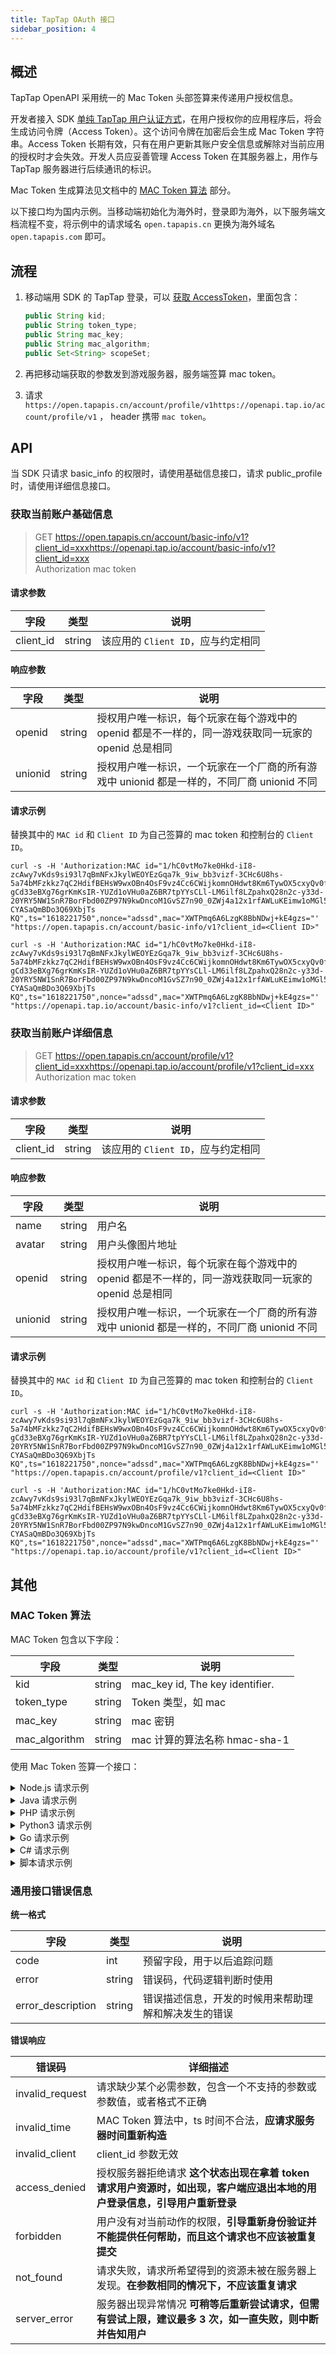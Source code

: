 ```yaml
---
title: TapTap OAuth 接口
sidebar_position: 4
---
```



## 概述

TapTap OpenAPI 采用统一的 Mac Token 头部签算来传递用户授权信息。

开发者接入 SDK [单纯 TapTap 用户认证方式](/v3/sdk/taptap-login/guide/tap-login/)，在用户授权你的应用程序后，将会生成访问令牌（Access Token）。这个访问令牌在加密后会生成 Mac Token 字符串。Access Token 长期有效，只有在用户更新其账户安全信息或解除对当前应用的授权时才会失效。开发人员应妥善管理 Access Token 在其服务器上，用作与 TapTap 服务器进行后续通讯的标识。

Mac Token 生成算法见文档中的 [MAC Token 算法](#mac-token-算法) 部分。

<Conditional region='cn'>

以下接口均为国内示例。当移动端初始化为海外时，登录即为海外，以下服务端文档流程不变，将示例中的请求域名 `open.tapapis.cn` 更换为海外域名 `open.tapapis.com` 即可。

</Conditional>

## 流程

1. 移动端用 SDK 的 TapTap 登录，可以 [获取 AccessToken](/v3/sdk/taptap-login/guide/tap-login/#检查登录状态和用户信息)，里面包含：

    ```java
    public String kid;
    public String token_type;
    public String mac_key;
    public String mac_algorithm;
    public Set<String> scopeSet;
    ```

2. 再把移动端获取的参数发到游戏服务器，服务端签算 mac token。
3. 请求 <Conditional region='cn'>`https://open.tapapis.cn/account/profile/v1`</Conditional><Conditional region='global'>`https://openapi.tap.io/account/profile/v1`</Conditional> ， header 携带 `mac token`。

## API
当 SDK 只请求 basic_info 的权限时，请使用基础信息接口，请求 public_profile 时，请使用详细信息接口。

### 获取当前账户基础信息

>  <Red> GET </Red> <Conditional region='cn'>https://open.tapapis.cn/account/basic-info/v1?client_id=xxx</Conditional><Conditional region='global'>https://openapi.tap.io/account/basic-info/v1?client_id=xxx</Conditional> <br/><Blue> Authorization </Blue> mac token

#### 请求参数

| 字段      | 类型   | 说明   |
| --------- | ------ | ------ |
| client_id | string | 该应用的 `Client ID`，应与约定相同 |

#### 响应参数

字段             | 类型           | 说明
--------------- | ------------- | ------------
openid          | string        | 授权用户唯一标识，每个玩家在每个游戏中的 openid 都是不一样的，同一游戏获取同一玩家的 openid 总是相同
unionid         | string        | 授权用户唯一标识，一个玩家在一个厂商的所有游戏中 unionid 都是一样的，不同厂商 unionid 不同

#### 请求示例

替换其中的 `MAC id` 和 `Client ID` 为自己签算的 mac token 和控制台的 `Client ID`。

<Conditional region='cn'>

```
curl -s -H 'Authorization:MAC id="1/hC0vtMo7ke0Hkd-iI8-zcAwy7vKds9si93l7qBmNFxJkylWEOYEzGqa7k_9iw_bb3vizf-3CHc6U8hs-5a74bMFzkkz7qC2HdifBEHsW9wxOBn4OsF9vz4Cc6CWijkomnOHdwt8Km6TywOX5cxyQv0fnQQ9fEHbptkIJa
gCd33eBXg76grKmKsIR-YUZd1oVHu0aZ6BR7tpYYsCLl-LM6ilf8LZpahxQ28n2c-y33d-20YRY5NW1SnR7BorFbd00ZP97N9kwDncoM1GvSZ7n90_0ZWj4a12x1rfAWLuKEimw1oMGl574L0wE5mGoshPa-CYASaQmBDo3Q69XbjTs
KQ",ts="1618221750",nonce="adssd",mac="XWTPmq6A6LzgK8BbNDwj+kE4gzs="' "https://open.tapapis.cn/account/basic-info/v1?client_id=<Client ID>"
```

</Conditional>

<Conditional region='global'>

```
curl -s -H 'Authorization:MAC id="1/hC0vtMo7ke0Hkd-iI8-zcAwy7vKds9si93l7qBmNFxJkylWEOYEzGqa7k_9iw_bb3vizf-3CHc6U8hs-5a74bMFzkkz7qC2HdifBEHsW9wxOBn4OsF9vz4Cc6CWijkomnOHdwt8Km6TywOX5cxyQv0fnQQ9fEHbptkIJa
gCd33eBXg76grKmKsIR-YUZd1oVHu0aZ6BR7tpYYsCLl-LM6ilf8LZpahxQ28n2c-y33d-20YRY5NW1SnR7BorFbd00ZP97N9kwDncoM1GvSZ7n90_0ZWj4a12x1rfAWLuKEimw1oMGl574L0wE5mGoshPa-CYASaQmBDo3Q69XbjTs
KQ",ts="1618221750",nonce="adssd",mac="XWTPmq6A6LzgK8BbNDwj+kE4gzs="' "https://openapi.tap.io/account/basic-info/v1?client_id=<Client ID>"
```

</Conditional>


### 获取当前账户详细信息



>  <Red> GET </Red> <Conditional region='cn'>https://open.tapapis.cn/account/profile/v1?client_id=xxx</Conditional><Conditional region='global'>https://openapi.tap.io/account/profile/v1?client_id=xxx</Conditional> <br/><Blue> Authorization </Blue> mac token


#### 请求参数

| 字段      | 类型   | 说明   |
| --------- | ------ | ------ |
| client_id | string | 该应用的 `Client ID`，应与约定相同 |

#### 响应参数

字段             | 类型           | 说明
--------------- | ------------- | ------------
name            | string        | 用户名
avatar          | string        | 用户头像图片地址
openid          | string        | 授权用户唯一标识，每个玩家在每个游戏中的 openid 都是不一样的，同一游戏获取同一玩家的 openid 总是相同
unionid         | string        | 授权用户唯一标识，一个玩家在一个厂商的所有游戏中 unionid 都是一样的，不同厂商 unionid 不同

#### 请求示例

替换其中的 `MAC id` 和 `Client ID` 为自己签算的 mac token 和控制台的 `Client ID`。

<Conditional region='cn'>

```
curl -s -H 'Authorization:MAC id="1/hC0vtMo7ke0Hkd-iI8-zcAwy7vKds9si93l7qBmNFxJkylWEOYEzGqa7k_9iw_bb3vizf-3CHc6U8hs-5a74bMFzkkz7qC2HdifBEHsW9wxOBn4OsF9vz4Cc6CWijkomnOHdwt8Km6TywOX5cxyQv0fnQQ9fEHbptkIJa
gCd33eBXg76grKmKsIR-YUZd1oVHu0aZ6BR7tpYYsCLl-LM6ilf8LZpahxQ28n2c-y33d-20YRY5NW1SnR7BorFbd00ZP97N9kwDncoM1GvSZ7n90_0ZWj4a12x1rfAWLuKEimw1oMGl574L0wE5mGoshPa-CYASaQmBDo3Q69XbjTs
KQ",ts="1618221750",nonce="adssd",mac="XWTPmq6A6LzgK8BbNDwj+kE4gzs="' "https://open.tapapis.cn/account/profile/v1?client_id=<Client ID>"
```

</Conditional>

<Conditional region='global'>

```
curl -s -H 'Authorization:MAC id="1/hC0vtMo7ke0Hkd-iI8-zcAwy7vKds9si93l7qBmNFxJkylWEOYEzGqa7k_9iw_bb3vizf-3CHc6U8hs-5a74bMFzkkz7qC2HdifBEHsW9wxOBn4OsF9vz4Cc6CWijkomnOHdwt8Km6TywOX5cxyQv0fnQQ9fEHbptkIJa
gCd33eBXg76grKmKsIR-YUZd1oVHu0aZ6BR7tpYYsCLl-LM6ilf8LZpahxQ28n2c-y33d-20YRY5NW1SnR7BorFbd00ZP97N9kwDncoM1GvSZ7n90_0ZWj4a12x1rfAWLuKEimw1oMGl574L0wE5mGoshPa-CYASaQmBDo3Q69XbjTs
KQ",ts="1618221750",nonce="adssd",mac="XWTPmq6A6LzgK8BbNDwj+kE4gzs="' "https://openapi.tap.io/account/profile/v1?client_id=<Client ID>"
```

</Conditional>

## 其他

### MAC Token 算法

MAC Token 包含以下字段：

| 字段          | 类型   | 说明                            |
| ------------- | ------ | ------------------------------- |
| kid           | string | mac_key id, The key identifier. |
| token_type    | string | Token 类型，如 mac               |
| mac_key       | string | mac 密钥                         |
| mac_algorithm | string | mac 计算的算法名称 hmac-sha-1      |

使用 Mac Token 签算一个接口：


<details>
<summary>Node.js 请求示例</summary>

<Conditional region='cn'>

```javascript
const http = require('http');
const https = require('https');
const crypto = require('crypto');

function getAuthorization(requestUrl, method, keyId, macKey) {
    const url = new URL(requestUrl);
    const time = Math.floor(Date.now() / 1000).toString().padStart(10, '0');
    const randomStr = getRandomString(16);
    const host = url.hostname;
    const uri = url.pathname + url.search;
    const port = url.port || (url.protocol === 'https:' ? '443' : '80');
    const other = '';
    const sign = signData(mergeData(time, randomStr, method, uri, host, port, other), macKey);

    return `MAC id="${keyId}", ts="${time}", nonce="${randomStr}", mac="${sign}"`;
}

function getRandomString(length) {
    return crypto.randomBytes(length).toString('base64');
}

function mergeData(time, randomCode, httpType, uri, domain, port, other) {
    let prefix =
        `${time}\n${randomCode}\n${httpType}\n${uri}\n${domain}\n${port}\n`;

    if (!other) {
        prefix += '\n';
    } else {
        prefix += `${other}\n`;
    }

    return prefix;
}

function signData(signatureBaseString, key) {
    const hmac = crypto.createHmac('sha1', key);
    hmac.update(signatureBaseString);
    return hmac.digest('base64');
}

const client_id = "hskc**********kklm";
const keyId = "1/VLDoiGUhNCIpUq827L**************zAJ-i8hT_w9vuPtPgdaPkWDv6K4eVe_yZnKz************EYep-T4ki5w3kyYACVnM61JJqDEKfpNnHoTZU********************iUArkgPsWEwOpZGxva7FnqbTwmpLT0a28UtiR5gyr4XXutbnE5tb4A-iSqRpqqtgABXBZd34U5Th3iJ1C666iYQFvuQL9uC-Zv7-xKCNjyPonBqU4ZWZnKLFf2mzprU5vJCA8q5by1SZxY63kZBQieHYxFjyOCQdJ-25gDlxiqDbNq08kmSdY6TB1qtQ68V37L6a8nIzyVHooX9uc2Yw";
const macKey = 'VPDalRmxtBqi******************tH937GNKIvj3';
const requestUrl = 'https://open.tapapis.cn/account/profile/v1?client_id='+ client_id ;
const method = 'GET';


const authorization = getAuthorization(requestUrl, method, keyId, macKey);
console.log(authorization);

const options = new URL(requestUrl);
const client = options.protocol === 'https:' ? https : http;

const req = client.request({
    hostname: options.hostname,
    port: options.port,
    path: options.pathname + options.search,
    method: 'GET',
    headers: {
        'Authorization': authorization
    }
}, (res) => {
    let data = '';

    res.on('data', (chunk) => {
        data += chunk;
    });

    res.on('end', () => {
        console.log(data);
    });
});

req.end();


```

</Conditional>

<Conditional region='global'>

```javascript
const http = require('http');
const https = require('https');
const crypto = require('crypto');

function getAuthorization(requestUrl, method, keyId, macKey) {
    const url = new URL(requestUrl);
    const time = Math.floor(Date.now() / 1000).toString().padStart(10, '0');
    const randomStr = getRandomString(16);
    const host = url.hostname;
    const uri = url.pathname + url.search;
    const port = url.port || (url.protocol === 'https:' ? '443' : '80');
    const other = '';
    const sign = signData(mergeData(time, randomStr, method, uri, host, port, other), macKey);

    return `MAC id="${keyId}", ts="${time}", nonce="${randomStr}", mac="${sign}"`;
}

function getRandomString(length) {
    return crypto.randomBytes(length).toString('base64');
}

function mergeData(time, randomCode, httpType, uri, domain, port, other) {
    let prefix =
        `${time}\n${randomCode}\n${httpType}\n${uri}\n${domain}\n${port}\n`;

    if (!other) {
        prefix += '\n';
    } else {
        prefix += `${other}\n`;
    }

    return prefix;
}

function signData(signatureBaseString, key) {
    const hmac = crypto.createHmac('sha1', key);
    hmac.update(signatureBaseString);
    return hmac.digest('base64');
}

const client_id = "5enu******wfy";
const keyId = "1/JFZi8****IiumsGZI31iJH1q*****UKZ-eKA";
const macKey = 'LMbNcKox*******kfmk7oWXbuRz';
const requestUrl = 'https://openapi.tap.io/account/profile/v1?client_id='+ client_id ;
const method = 'GET';                    

const authorization = getAuthorization(requestUrl, method, keyId, macKey);
console.log(authorization);

const options = new URL(requestUrl);
const client = options.protocol === 'https:' ? https : http;

const req = client.request({
    hostname: options.hostname,
    port: options.port,
    path: options.pathname + options.search,
    method: 'GET',
    headers: {
        'Authorization': authorization
    }
}, (res) => {
    let data = '';

    res.on('data', (chunk) => {
        data += chunk;
    });

    res.on('end', () => {
        console.log(data);
    });
});

req.end();


```

</Conditional>




</details>


<details>
<summary>Java 请求示例</summary>

<Conditional region='cn'>

```java
package com.taptap;
import java.io.BufferedReader;
import java.io.IOException;
import java.io.InputStreamReader;
import java.net.HttpURLConnection;
import java.net.MalformedURLException;
import java.net.URL;
import java.nio.charset.StandardCharsets;
import java.security.InvalidKeyException;
import java.security.NoSuchAlgorithmException;
import java.security.SecureRandom;
import java.util.*;
import javax.crypto.Mac;
import javax.crypto.spec.SecretKeySpec;
public class Authorization {
    public static void main(String[] args) throws IOException {
        String client_id = "0RiAlMny7jiz086FaU";
        String kid = "1/hC0vtMo7ke0Hkd-iI8-zcAwy7vKds9si93l7qBmNFxJkylWEOYEzGqa7k_9iw_bb3vizf-3CHc6U8hs-5a74bMFzkkz7qC2HdifBEHsW9wxOBn4OsF9vz4Cc6CWijkomnOHdwt8Km6TywOX5cxyQv0fnQQ9fEHbptkIJagCd33eBXg76grKmKsIR-YUZd1oVHu0aZ6BR7tpYYsCLl-LM6ilf8LZpahxQ28n2c-y33d-20YRY5NW1SnR7BorFbd00ZP97N9kwDncoM1GvSZ7n90_0ZWj4a12x1rfAWLuKEimw1oMGl574L0wE5mGoshPa-CYASaQmBDo3Q69XbjTsKQ"; // kid
        String mac_key = "mSUQNYUGRBPXyRyW"; // mac_key
        String method = "GET";
        String request_url = "https://open.tapapis.cn/account/profile/v1?client_id=" + client_id; //
        String authorization = getAuthorization(request_url, method, kid, mac_key);
        System.out.println(authorization);
        URL url = new URL(request_url);
        HttpURLConnection conn = (HttpURLConnection) url.openConnection();
        // Http
        conn.setRequestProperty("Authorization", authorization);
        conn.setRequestMethod("GET");
        BufferedReader rd = new BufferedReader(new InputStreamReader(conn.getInputStream()));
        String line;
        StringBuilder result = new StringBuilder();
        while ((line = rd.readLine()) != null) {
            result.append(line);
        }
        rd.close();
        System.out.println(result.toString());
    }
    /**
     * @param request_url
     * @param method "GET" or "POST"
     * @param key_id key id by OAuth 2.0
     * @param mac_key mac key by OAuth 2.0
     * @return authorization string
     */
    public static String getAuthorization(String request_url, String method, String key_id, String
            mac_key) {
        try {
            URL url = new URL(request_url);
            String time = String.format(Locale.US, "%010d", System.currentTimeMillis() / 1000);
            String randomStr = getRandomString(16);
            String host = url.getHost();
            String uri = request_url.substring(request_url.lastIndexOf(host) + host.length());
            String port = "80";
            if (request_url.startsWith("https")) {
                port = "443";
            }
            String other = "";
            String sign = sign(mergeSign(time, randomStr, method, uri, host, port, other), mac_key);
            return "MAC " + getAuthorizationParam("id", key_id) + "," + getAuthorizationParam("ts", time)
                    + "," + getAuthorizationParam("nonce", randomStr) + "," + getAuthorizationParam("mac",
                    sign);
        } catch (MalformedURLException e) {
            e.printStackTrace();
        }
        return null;
    }
    private static String getRandomString(int length) {
        byte[] bytes = new byte[length];
        new SecureRandom().nextBytes(bytes);
        String base64String = Base64.getEncoder().encodeToString(bytes);
        return base64String;
    }
    private static String mergeSign(String time, String randomCode, String httpType, String uri,
                                    String domain, String port, String other) {
        if (time.isEmpty() || randomCode.isEmpty() || httpType.isEmpty() || domain.isEmpty() || port.isEmpty())
        {
            return null;
        }
        String prefix =
                time + "\n" + randomCode + "\n" + httpType + "\n" + uri + "\n" + domain + "\n" + port
                        + "\n";
        if (other.isEmpty()) {
            prefix += "\n";
        } else {
            prefix += (other + "\n");
        }
        return prefix;
    }
    private static String sign(String signatureBaseString, String key) {
        try {
            SecretKeySpec signingKey = new SecretKeySpec(key.getBytes(), "HmacSHA1");
            Mac mac = Mac.getInstance("HmacSHA1");
            mac.init(signingKey);
            byte[] text = signatureBaseString.getBytes(StandardCharsets.UTF_8);
            byte[] signatureBytes = mac.doFinal(text);
            signatureBytes = Base64.getEncoder().encode(signatureBytes);
            return new String(signatureBytes, StandardCharsets.UTF_8);
        } catch (NoSuchAlgorithmException | InvalidKeyException e) {
            throw new IllegalStateException(e);
        }
    }
    private static String getAuthorizationParam(String key, String value) {
        if (key.isEmpty() || value.isEmpty()) {
            return null;
        }
        return key + "=" + "\"" + value + "\"";
    }
}
```

</Conditional>

<Conditional region='global'>

```java
package com.taptap;
import java.io.BufferedReader;
import java.io.IOException;
import java.io.InputStreamReader;
import java.net.HttpURLConnection;
import java.net.MalformedURLException;
import java.net.URL;
import java.nio.charset.StandardCharsets;
import java.security.InvalidKeyException;
import java.security.NoSuchAlgorithmException;
import java.security.SecureRandom;
import java.util.*;
import javax.crypto.Mac;
import javax.crypto.spec.SecretKeySpec;
public class Authorization {
    public static void main(String[] args) throws IOException {
        String client_id = "0RiAlMny7jiz086FaU";
        String kid = "1/hC0vtMo7ke0Hkd-iI8-zcAwy7vKds9si93l7qBmNFxJkylWEOYEzGqa7k_9iw_bb3vizf-3CHc6U8hs-5a74bMFzkkz7qC2HdifBEHsW9wxOBn4OsF9vz4Cc6CWijkomnOHdwt8Km6TywOX5cxyQv0fnQQ9fEHbptkIJagCd33eBXg76grKmKsIR-YUZd1oVHu0aZ6BR7tpYYsCLl-LM6ilf8LZpahxQ28n2c-y33d-20YRY5NW1SnR7BorFbd00ZP97N9kwDncoM1GvSZ7n90_0ZWj4a12x1rfAWLuKEimw1oMGl574L0wE5mGoshPa-CYASaQmBDo3Q69XbjTsKQ"; // kid
        String mac_key = "mSUQNYUGRBPXyRyW"; // mac_key
        String method = "GET";
        String request_url = "https://openapi.tap.io/account/profile/v1?client_id=" + client_id; //
        String authorization = getAuthorization(request_url, method, kid, mac_key);
        System.out.println(authorization);
        URL url = new URL(request_url);
        HttpURLConnection conn = (HttpURLConnection) url.openConnection();
        // Http
        conn.setRequestProperty("Authorization", authorization);
        conn.setRequestMethod("GET");
        BufferedReader rd = new BufferedReader(new InputStreamReader(conn.getInputStream()));
        String line;
        StringBuilder result = new StringBuilder();
        while ((line = rd.readLine()) != null) {
            result.append(line);
        }
        rd.close();
        System.out.println(result.toString());
    }
    /**
     * @param request_url
     * @param method "GET" or "POST"
     * @param key_id key id by OAuth 2.0
     * @param mac_key mac key by OAuth 2.0
     * @return authorization string
     */
    public static String getAuthorization(String request_url, String method, String key_id, String
            mac_key) {
        try {
            URL url = new URL(request_url);
            String time = String.format(Locale.US, "%010d", System.currentTimeMillis() / 1000);
            String randomStr = getRandomString(16);
            String host = url.getHost();
            String uri = request_url.substring(request_url.lastIndexOf(host) + host.length());
            String port = "80";
            if (request_url.startsWith("https")) {
                port = "443";
            }
            String other = "";
            String sign = sign(mergeSign(time, randomStr, method, uri, host, port, other), mac_key);
            return "MAC " + getAuthorizationParam("id", key_id) + "," + getAuthorizationParam("ts", time)
                    + "," + getAuthorizationParam("nonce", randomStr) + "," + getAuthorizationParam("mac",
                    sign);
        } catch (MalformedURLException e) {
            e.printStackTrace();
        }
        return null;
    }
    private static String getRandomString(int length) {
        byte[] bytes = new byte[length];
        new SecureRandom().nextBytes(bytes);
        String base64String = Base64.getEncoder().encodeToString(bytes);
        return base64String;
    }
    private static String mergeSign(String time, String randomCode, String httpType, String uri,
                                    String domain, String port, String other) {
        if (time.isEmpty() || randomCode.isEmpty() || httpType.isEmpty() || domain.isEmpty() || port.isEmpty())
        {
            return null;
        }
        String prefix =
                time + "\n" + randomCode + "\n" + httpType + "\n" + uri + "\n" + domain + "\n" + port
                        + "\n";
        if (other.isEmpty()) {
            prefix += "\n";
        } else {
            prefix += (other + "\n");
        }
        return prefix;
    }
    private static String sign(String signatureBaseString, String key) {
        try {
            SecretKeySpec signingKey = new SecretKeySpec(key.getBytes(), "HmacSHA1");
            Mac mac = Mac.getInstance("HmacSHA1");
            mac.init(signingKey);
            byte[] text = signatureBaseString.getBytes(StandardCharsets.UTF_8);
            byte[] signatureBytes = mac.doFinal(text);
            signatureBytes = Base64.getEncoder().encode(signatureBytes);
            return new String(signatureBytes, StandardCharsets.UTF_8);
        } catch (NoSuchAlgorithmException | InvalidKeyException e) {
            throw new IllegalStateException(e);
        }
    }
    private static String getAuthorizationParam(String key, String value) {
        if (key.isEmpty() || value.isEmpty()) {
            return null;
        }
        return key + "=" + "\"" + value + "\"";
    }
}
```

</Conditional>

</details>

<details>

<summary>PHP 请求示例</summary>

```php
<?php
/**
 * 以下是配置项：请按实际情况替换参数后进行授权请求。
 */
$client_id = "请替换为控制台的 Client ID";
$kid = "请替换为客户端 SDK 授权成功后，MAC Token 中 kid 的值";
$mac_key = "请替换为客户端 SDK 授权成功后，MAC Token 中 mac_key 的值";

/**
 * 获取当前账户详细信息的接口。
 * 如果需要获取账户基础信息，请替换为以下 URL:
 * https://open.tapapis.cn/account/basic-info/v1
 */
$url = "https://open.tapapis.cn/account/profile/v1";

/**
 * 主程序逻辑
 */
// 步骤 1：设置 $method、$request_url
$method = "GET";
$request_url = $url . "?client_id=" . urlencode($client_id);

// 步骤 2：生成时间戳和随机数
$ts = time(); // 秒级当前时间戳
$nonce = randomString(5); // 随机数，至少5位

// 步骤 3：创建待签名字符串并生成签名
$signing_string = createSigningString($request_url, $ts, $nonce, $method);
$mac = sign($signing_string, $mac_key);

// 步骤 4：生成 Authorization 头部信息
$auth = sprintf('MAC id="%s",ts="%s",nonce="%s",mac="%s"', $kid, $ts, $nonce, $mac);
echo "Authorization: " . $auth . PHP_EOL . PHP_EOL;

// 步骤 5：执行 HTTP 请求并输出结果
$headers = array("Authorization: " . $auth);
$response = executeCurlRequest($request_url, $headers, $method);

echo "HTTP Status Code: " . $response['http_code'] . PHP_EOL . PHP_EOL;
if (isset($response['error'])) {
    echo "Error: " . $response['error'] . PHP_EOL . PHP_EOL;
}
if (isset($response['body'])) {
    echo "Response Body: " . PHP_EOL . json_encode($response['body'], JSON_PRETTY_PRINT) . PHP_EOL;
}

/**
 * 创建待签名字符串
 *
 * @param string $request_url 请求的 URL
 * @param int $ts 时间戳
 * @param string $nonce 随机数
 * @param string $method HTTP 方法
 * @return string 待签名字符串
 */
function createSigningString($request_url, $ts, $nonce, $method)
{
    $parsed_url = parse_url($request_url);
    $uri = $parsed_url['path'] . '?' . $parsed_url['query'];
    $domain = $parsed_url['host'];
    $port = 443; // 使用 HTTPS 固定端口

    return implode("\n", [
            $ts,
            $nonce,
            $method,
            $uri,
            $domain,
            $port,
            ""
        ]) . "\n";
}

/**
 * 生成签名值
 *
 * @param string $signing_string 待签名字符串
 * @param string $mac_key MAC 密钥
 * @return string 生成的签名值
 * @example sign('abc', 'def') -> dYTuFEkwcs2NmuhQ4P8JBTgjD4w=
 */
function sign($signing_string, $mac_key)
{
    return base64_encode(hash_hmac('sha1', $signing_string, $mac_key, true));
}

/**
 * 执行 cURL 请求并返回结果
 *
 * @param string $url 请求的 URL
 * @param array $headers 请求头
 * @param string $method HTTP 方法
 * @return array 包含状态码和响应内容或错误信息
 */
function executeCurlRequest($url, $headers, $method)
{
    $curl = curl_init($url);
    curl_setopt($curl, CURLOPT_CUSTOMREQUEST, $method);
    curl_setopt($curl, CURLOPT_HTTPHEADER, $headers);
    curl_setopt($curl, CURLOPT_RETURNTRANSFER, true);

    // 执行请求并捕获响应
    $response = curl_exec($curl);
    $httpCode = curl_getinfo($curl, CURLINFO_HTTP_CODE);

    // 检查是否发生 cURL 错误
    if (curl_errno($curl)) {
        $error_message = curl_error($curl);
        curl_close($curl);

        return array(
            'http_code' => 0,
            'error' => "cURL 错误: " . $error_message,
            'body' => json_decode($response, true)
        );
    }

    // 关闭 cURL 句柄
    curl_close($curl);

    // 解析响应
    $parsed_body = json_decode($response, true);

    // 根据 HTTP 状态码返回结果
    if ($httpCode >= 200 && $httpCode < 300) {
        return array(
            'http_code' => $httpCode,
            'body' => $parsed_body
        );
    } else {
        return array(
            'http_code' => $httpCode,
            'error' => "HTTP 请求失败，状态码: $httpCode",
            'body' => $parsed_body
        );
    }
}

/**
 * 生成随机字符串
 *
 * @param int $length 随机字符串的长度
 * @return string 随机生成的字符串
 */
function randomString($length = 5)
{
    $characters = '0123456789abcdefghijklmnopqrstuvwxyzABCDEFGHIJKLMNOPQRSTUVWXYZ';
    $charactersLength = strlen($characters);
    $randomString = '';

    for ($i = 0; $i < $length; $i++) {
        $randomIndex = mt_rand(0, $charactersLength - 1);
        $randomString .= $characters[$randomIndex];
    }

    return $randomString;
}
```

</details>

<details>

<summary>Python3 请求示例</summary>

<Conditional region='cn'>

```python
import base64
import hmac
import random
import string
import time
from hashlib import sha1


def get_mac_token_signature(host, request_url, method, mac_key, kid):
    mac_token_pattern = 'MAC id="{kid}",ts="{ts}",nonce="{nonce}",mac="{mac}"'
    timestamp = str(int(time.time()))
    nonce = ''.join(random.choices(string.ascii_lowercase + string.ascii_uppercase, k=16))
    sign_array = [timestamp, nonce, method, request_url, host, '443', '']
    seperator = '\n'
    sign_input = seperator.join(sign_array) + seperator
    hmac_code = hmac.new(mac_key.encode('UTF-8'), sign_input.encode('UTF-8'), sha1)
    mac_str = base64.b64encode(hmac_code.digest()).decode('UTF-8')
    return mac_token_pattern.format(kid=kid, ts=timestamp, nonce=nonce,
                                    mac=mac_str)

if __name__ == '__main__':
    kid = "1/hC0vtMo7ke0Hkd-iI8-zcAwy7vKds9si93l7qBmNFxJkylWEOYEzGqa7k_9iw_bb3vizf-3CHc6U8hs-5a74bMFzkkz7qC2HdifBEHsW9wxOBn4OsF9vz4Cc6CWijkomnOHdwt8Km6TywOX5cxyQv0fnQQ9fEHbptkIJagCd33eBXg76grKmKsIR-YUZd1oVHu0aZ6BR7tpYYsCLl-LM6ilf8LZpahxQ28n2c-y33d-20YRY5NW1SnR7BorFbd00ZP97N9kwDncoM1GvSZ7n90_0ZWj4a12x1rfAWLuKEimw1oMGl574L0wE5mGoshPa-CYASaQmBDo3Q69XbjTsKQ"
    mac_key = "mSUQNYUGRBPXyRyW"
    client_id = "0RiAlMny7jiz086FaU"
    signature = get_mac_token_signature('open.tapapis.cn', '/account/profile/v1?client_id=' + client_id,
                                        'GET', mac_key, kid)
    print(signature)
```
</Conditional>

<Conditional region='global'>

```python
import base64
import hmac
import random
import string
import time
from hashlib import sha1


def get_mac_token_signature(host, request_url, method, mac_key, kid):
    mac_token_pattern = 'MAC id="{kid}",ts="{ts}",nonce="{nonce}",mac="{mac}"'
    timestamp = str(int(time.time()))
    nonce = ''.join(random.choices(string.ascii_lowercase + string.ascii_uppercase, k=16))
    sign_array = [timestamp, nonce, method, request_url, host, '443', '']
    seperator = '\n'
    sign_input = seperator.join(sign_array) + seperator
    hmac_code = hmac.new(mac_key.encode('UTF-8'), sign_input.encode('UTF-8'), sha1)
    mac_str = base64.b64encode(hmac_code.digest()).decode('UTF-8')
    return mac_token_pattern.format(kid=kid, ts=timestamp, nonce=nonce,
                                    mac=mac_str)

if __name__ == '__main__':
    kid = "1/hC0vtMo7ke0Hkd-iI8-zcAwy7vKds9si93l7qBmNFxJkylWEOYEzGqa7k_9iw_bb3vizf-3CHc6U8hs-5a74bMFzkkz7qC2HdifBEHsW9wxOBn4OsF9vz4Cc6CWijkomnOHdwt8Km6TywOX5cxyQv0fnQQ9fEHbptkIJagCd33eBXg76grKmKsIR-YUZd1oVHu0aZ6BR7tpYYsCLl-LM6ilf8LZpahxQ28n2c-y33d-20YRY5NW1SnR7BorFbd00ZP97N9kwDncoM1GvSZ7n90_0ZWj4a12x1rfAWLuKEimw1oMGl574L0wE5mGoshPa-CYASaQmBDo3Q69XbjTsKQ"
    mac_key = "mSUQNYUGRBPXyRyW"
    client_id = "0RiAlMny7jiz086FaU"
    signature = get_mac_token_signature('openapi.tap.io', '/account/profile/v1?client_id=' + client_id,
                                        'GET', mac_key, kid)
    print(signature)
```
</Conditional>

</details>

<details>

<summary>Go 请求示例</summary>

<Conditional region='cn'>

```go
package main

import (
	"crypto/hmac"
	"crypto/sha1"
	"encoding/base64"
	"fmt"
	"io"
	"net/http"
	"strconv"
	"time"
)

func main() {
	// 替换 clientId、accessToken、macKey 参数
	// clientId 参数在 TapDC 后台查看
	clientId := "请替换为控制台的 `Client ID`"
	// TapTap 登录成功后 TapSDK 返回的 kid
	kid := "1/jvsVxFC6-PIUiXvZVVtv1hogX5q9Z1y_rp-AtVjE3iyHikXXfd_2h-i0wLmc9UjLJwhH6fQ8cvGrklONdvy2J5YfoqzV0ewGPMSLkQIkRv_xaLaYPariWbrkP1MtG2b4CzR1KHvuSCJHewCmTFZmsyNGojTJr5t75f5Nc8j-jjCYeDtFO0-XFI_J7kzktswzzsmISt7cx49QVess-VbaQcU31pEDb_OA03I28H5ehIvqQ0CQdf1LieLyONcH97l1IEU39AirioF_KGJccVG64QsgWmzxLPwmfTurw4cwBPo04yuXnas4YI5haE2UxtckNCpagP19drtGW57-HaAdww"
	// TapTap 登录成功后 TapSDK 返回的 mac_key
	macKey := "fTCuDUDDmNny7a36EWbhUDLaqpoDMQu2hCi9qAJ5"

	// 随机数，正式上线请替换
	nonce := "8IBTHwOdqNKAWeKl7plt66=="
	// 时间戳转换成字符串
	timestamp := strconv.FormatInt(time.Now().Unix(), 10)
	// 请求 url 相关
	reqHost := "open.tapapis.cn"
	reqURI := "/account/profile/v1?client_id=" + clientId
	reqURL := "https://" + reqHost + reqURI

	macStr := timestamp + "\n" + nonce + "\n" + "GET" + "\n" + reqURI + "\n" + reqHost + "\n" + "443" + "\n\n"
	mac := hmacSha1(macStr, macKey)
	authorization := "MAC id=" + "\"" + kid + "\"" + "," + "ts=" + "\"" + timestamp + "\"" + "," + "nonce=" + "\"" + nonce + "\"" + "," + "mac=" + "\"" + mac + "\""

	client := http.Client{}
	req, err := http.NewRequest(http.MethodGet, reqURL, nil)
	if err != nil {
		fmt.Println(err.Error())
		return
	}

	// 添加请求头
	req.Header.Add("Authorization", authorization)
	// 发送请求
	resp, err := client.Do(req)
	if err != nil {
		fmt.Println(err.Error())
		return
	}
	defer resp.Body.Close()

	respBody, err := io.ReadAll(resp.Body)
	if err != nil {
		fmt.Println(err.Error())
		return
	}
	fmt.Println(string(respBody))
}

/*
HMAC-SHA1 签名
*/
func hmacSha1(valStr, keyStr string) string {
	key := []byte(keyStr)
	mac := hmac.New(sha1.New, key)
	mac.Write([]byte(valStr))

	// 进行 Base64 编码
	return base64.StdEncoding.EncodeToString(mac.Sum(nil))
}
```
</Conditional>

<Conditional region='global'>

```go
package main

import (
	"crypto/hmac"
	"crypto/sha1"
	"encoding/base64"
	"fmt"
	"io"
	"net/http"
	"strconv"
	"time"
)

func main() {
	// 替换 clientId、accessToken、macKey 参数
	// clientId 参数在 TapDC 后台查看
	clientId := "请替换为控制台的 `Client ID`"
	// TapTap 登录成功后 TapSDK 返回的 kid
	kid := "1/jvsVxFC6-PIUiXvZVVtv1hogX5q9Z1y_rp-AtVjE3iyHikXXfd_2h-i0wLmc9UjLJwhH6fQ8cvGrklONdvy2J5YfoqzV0ewGPMSLkQIkRv_xaLaYPariWbrkP1MtG2b4CzR1KHvuSCJHewCmTFZmsyNGojTJr5t75f5Nc8j-jjCYeDtFO0-XFI_J7kzktswzzsmISt7cx49QVess-VbaQcU31pEDb_OA03I28H5ehIvqQ0CQdf1LieLyONcH97l1IEU39AirioF_KGJccVG64QsgWmzxLPwmfTurw4cwBPo04yuXnas4YI5haE2UxtckNCpagP19drtGW57-HaAdww"
	// TapTap 登录成功后 TapSDK 返回的 mac_key
	macKey := "fTCuDUDDmNny7a36EWbhUDLaqpoDMQu2hCi9qAJ5"

	// 随机数，正式上线请替换
	nonce := "8IBTHwOdqNKAWeKl7plt66=="
	// 时间戳转换成字符串
	timestamp := strconv.FormatInt(time.Now().Unix(), 10)
	// 请求 url 相关
	reqHost := "openapi.tap.io"
	reqURI := "/account/profile/v1?client_id=" + clientId
	reqURL := "https://" + reqHost + reqURI

	macStr := timestamp + "\n" + nonce + "\n" + "GET" + "\n" + reqURI + "\n" + reqHost + "\n" + "443" + "\n\n"
	mac := hmacSha1(macStr, macKey)
	authorization := "MAC id=" + "\"" + accessToken + "\"" + "," + "ts=" + "\"" + timestamp + "\"" + "," + "nonce=" + "\"" + nonce + "\"" + "," + "mac=" + "\"" + mac + "\""

	client := http.Client{}
	req, err := http.NewRequest(http.MethodGet, reqURL, nil)
	if err != nil {
		fmt.Println(err.Error())
		return
	}

	// 添加请求头
	req.Header.Add("Authorization", authorization)
	// 发送请求
	resp, err := client.Do(req)
	if err != nil {
		fmt.Println(err.Error())
		return
	}
	defer resp.Body.Close()

	respBody, err := io.ReadAll(resp.Body)
	if err != nil {
		fmt.Println(err.Error())
		return
	}
	fmt.Println(string(respBody))
}

/*
HMAC-SHA1 签名
*/
func hmacSha1(valStr, keyStr string) string {
	key := []byte(keyStr)
	mac := hmac.New(sha1.New, key)
	mac.Write([]byte(valStr))

	// 进行 Base64 编码
	return base64.StdEncoding.EncodeToString(mac.Sum(nil))
}
```
</Conditional>

</details>

<details>
<summary>C# 请求示例</summary>

<Conditional region='cn'>

```cs
using System.Collections;
using System.Collections.Generic;
using UnityEngine;

using System;
using System.Net.Http;
using System.Threading.Tasks;
using System.Text;

public class TapLoginOAuth : MonoBehaviour
{

    private string host = "open.tapapis.cn";
    private string clientId = "应用的 Client id";
    private string macKey = "客户端登录返回的 macKey 值";
    private string kid = "客户端登录返回的 kid 值";


    // Start is called before the first frame update
    void Start()
    {
        // 发起网络请求
        StartCoroutine(SendRequest());
    }

    // Update is called once per frame
    void Update()
    {
        
    }
    
    IEnumerator SendRequest()
    {
        // 构建请求 URL
        string requestUrl = $"/account/profile/v1?client_id={clientId}";

        // 生成签名
        string signature = GetMacTokenSignature(host, requestUrl, "GET", macKey, kid);
        Debug.Log("Generated Signature: " + signature);

        // 发送 GET 请求到服务器
        using (var httpClient = new HttpClient())
        {
            var uri = new Uri($"https://{host}{requestUrl}");
            var request = new HttpRequestMessage(HttpMethod.Get, uri);
            request.Headers.Add("Authorization", signature);

            // 发送请求并等待响应
            var response = httpClient.SendAsync(request).Result;
            var responseBody = response.Content.ReadAsStringAsync().Result;

            // 输出服务器响应
            Debug.Log("Server Response: " + responseBody);
        }

        yield return null;
    }
    string GetMacTokenSignature(string host, string requestUrl, string method, string macKey, string kid)
    {
        string macTokenPattern = "MAC id=\"{0}\",ts=\"{1}\",nonce=\"{2}\",mac=\"{3}\"";
        string timestamp = ((int)(DateTime.UtcNow - new DateTime(1970, 1, 1)).TotalSeconds).ToString();
        string nonce = GenerateNonce(16);
        string[] signArray = { timestamp, nonce, method, requestUrl, host, "443", "" };
        string separator = "\n";
        string signInput = string.Join(separator, signArray) + separator;

        using (var hmac = new System.Security.Cryptography.HMACSHA1(Encoding.UTF8.GetBytes(macKey)))
        {
            byte[] hash = hmac.ComputeHash(Encoding.UTF8.GetBytes(signInput));
            string macStr = Convert.ToBase64String(hash);
            return string.Format(macTokenPattern, kid, timestamp, nonce, macStr);
        }
    }

    string GenerateNonce(int length)
    {
        const string chars = "abcdefghijklmnopqrstuvwxyzABCDEFGHIJKLMNOPQRSTUVWXYZ";
        var random = new System.Random();
        var nonce = new char[length];

        for (int i = 0; i < length; i++)
        {
            nonce[i] = chars[random.Next(chars.Length)];
        }

        return new string(nonce);
    }
}
 
```
</Conditional>


<Conditional region='global'>

```cs

using System.Collections;
using System.Collections.Generic;
using UnityEngine;

using System;
using System.Net.Http;
using System.Threading.Tasks;
using System.Text;

public class TapLoginOAuth : MonoBehaviour
{
    private string host = "openapi.tap.io";
    private string clientId = "应用的 Client id";
    private string macKey = "客户端登录返回的 macKey 值";
    private string kid = "客户端登录返回的 kid 值";


    // Start is called before the first frame update
    void Start()
    {
        // 发起网络请求
        StartCoroutine(SendRequest());
    }

    // Update is called once per frame
    void Update()
    {
        
    }
    
    IEnumerator SendRequest()
    {
        // 构建请求 URL
        string requestUrl = $"/account/profile/v1?client_id={clientId}";

        // 生成签名
        string signature = GetMacTokenSignature(host, requestUrl, "GET", macKey, kid);
        Debug.Log("Generated Signature: " + signature);

        // 发送 GET 请求到服务器
        using (var httpClient = new HttpClient())
        {
            var uri = new Uri($"https://{host}{requestUrl}");
            var request = new HttpRequestMessage(HttpMethod.Get, uri);
            request.Headers.Add("Authorization", signature);

            // 发送请求并等待响应
            var response = httpClient.SendAsync(request).Result;
            var responseBody = response.Content.ReadAsStringAsync().Result;

            // 输出服务器响应
            Debug.Log("Server Response: " + responseBody);
        }

        yield return null;
    }
    string GetMacTokenSignature(string host, string requestUrl, string method, string macKey, string kid)
    {
        string macTokenPattern = "MAC id=\"{0}\",ts=\"{1}\",nonce=\"{2}\",mac=\"{3}\"";
        string timestamp = ((int)(DateTime.UtcNow - new DateTime(1970, 1, 1)).TotalSeconds).ToString();
        string nonce = GenerateNonce(16);
        string[] signArray = { timestamp, nonce, method, requestUrl, host, "443", "" };
        string separator = "\n";
        string signInput = string.Join(separator, signArray) + separator;

        using (var hmac = new System.Security.Cryptography.HMACSHA1(Encoding.UTF8.GetBytes(macKey)))
        {
            byte[] hash = hmac.ComputeHash(Encoding.UTF8.GetBytes(signInput));
            string macStr = Convert.ToBase64String(hash);
            return string.Format(macTokenPattern, kid, timestamp, nonce, macStr);
        }
    }

    string GenerateNonce(int length)
    {
        const string chars = "abcdefghijklmnopqrstuvwxyzABCDEFGHIJKLMNOPQRSTUVWXYZ";
        var random = new System.Random();
        var nonce = new char[length];

        for (int i = 0; i < length; i++)
        {
            nonce[i] = chars[random.Next(chars.Length)];
        }

        return new string(nonce);
    }
}

```
</Conditional>

</details>

<details>
<summary>脚本请求示例</summary>

可用此脚本验证直接替换参数，用来验证自己服务端签算的 mac token 是否正确。

CLIENT_ID 替换为控制台获取的 `Client ID`，KID 和 MAC_KEY 为客户端登录成功后的 `kid`、`mac_key`：

<Conditional region='cn'>

```
#!/usr/bin/env bash

# 客户端 ID
CLIENT_ID="请替换为控制台的 `Client ID`"
# SDK 获取的 kid
KID="1/hC0vtMo7ke0Hkd-iI8-zcAwy7vKds9si93l7qBmNFxJkylWEOYEzGqa7k_9iw_bb3vizf-3CHc6U8hs-5a74bMFzkkz7qC2HdifBEHsW9wxOBn4OsF9vz4Cc6CWijkomnOHdwt8Km6TywOX5cxyQv0fnQQ9fEHbptkIJagCd33eBXg76grKmKsIR-YUZd1oVHu0aZ6BR7tpYYsCLl-LM6ilf8LZpahxQ28n2c-y33d-20YRY5NW1SnR7BorFbd00ZP97N9kwDncoM1GvSZ7n90_0ZWj4a12x1rfAWLuKEimw1oMGl574L0wE5mGoshPa-CYASaQmBDo3Q69XbjTsKQ"
# SDK 获取的 mac_key
MAC_KEY="mSUQNYUGRBPXyRyW"

# 随机数，正式上线请替换
NONCE="8IBTHwOdqNKAWeKl7plt8g=="
# 当前时间戳
TS=$(date +%s)

# 请求方法
METHOD="GET"
# 请求地址 (带 query string)
REQUEST_URI="/account/profile/v1?client_id=${CLIENT_ID}"
# 请求域名
REQUEST_HOST="open.tapapis.cn"

MAC=$(printf "%s\n%s\n%s\n%s\n%s\n443\n\n" "${TS}" "${NONCE}" "${METHOD}" "${REQUEST_URI}" "${REQUEST_HOST}" | openssl dgst -binary -sha1 -hmac ${MAC_KEY} | base64)

AUTHORIZATION=$(printf 'MAC id="%s",ts="%s",nonce="%s",mac="%s"' "${KID}" "${TS}" "${NONCE}" "${MAC}")

curl -s -H"Authorization:${AUTHORIZATION}" "https://${REQUEST_HOST}${REQUEST_URI}"
```

</Conditional>



<Conditional region='global'>

```
#!/usr/bin/env bash

# 客户端 ID
CLIENT_ID="请替换为控制台的 `Client ID`"
# SDK 获取的 kid
KID="1/hC0vtMo7ke0Hkd-iI8-zcAwy7vKds9si93l7qBmNFxJkylWEOYEzGqa7k_9iw_bb3vizf-3CHc6U8hs-5a74bMFzkkz7qC2HdifBEHsW9wxOBn4OsF9vz4Cc6CWijkomnOHdwt8Km6TywOX5cxyQv0fnQQ9fEHbptkIJagCd33eBXg76grKmKsIR-YUZd1oVHu0aZ6BR7tpYYsCLl-LM6ilf8LZpahxQ28n2c-y33d-20YRY5NW1SnR7BorFbd00ZP97N9kwDncoM1GvSZ7n90_0ZWj4a12x1rfAWLuKEimw1oMGl574L0wE5mGoshPa-CYASaQmBDo3Q69XbjTsKQ"
# SDK 获取的 mac_key
MAC_KEY="mSUQNYUGRBPXyRyW"

# 随机数，正式上线请替换
NONCE="8IBTHwOdqNKAWeKl7plt8g=="
# 当前时间戳
TS=$(date +%s)

# 请求方法
METHOD="GET"
# 请求地址 (带 query string)
REQUEST_URI="/account/profile/v1?client_id=${CLIENT_ID}"
# 请求域名
REQUEST_HOST="openapi.tap.io"

MAC=$(printf "%s\n%s\n%s\n%s\n%s\n443\n\n" "${TS}" "${NONCE}" "${METHOD}" "${REQUEST_URI}" "${REQUEST_HOST}" | openssl dgst -binary -sha1 -hmac ${MAC_KEY} | base64)

AUTHORIZATION=$(printf 'MAC id="%s",ts="%s",nonce="%s",mac="%s"' "${KID}" "${TS}" "${NONCE}" "${MAC}")

curl -s -H"Authorization:${AUTHORIZATION}" "https://${REQUEST_HOST}${REQUEST_URI}"
```

</Conditional>

</details>

### 通用接口错误信息

**统一格式**

| 字段              | 类型   | 说明                                                 |
| ----------------- | ------ | ---------------------------------------------------- |
| code              | int    | 预留字段，用于以后追踪问题                           |
| error             | string | 错误码，代码逻辑判断时使用                           |
| error_description | string | 错误描述信息，开发的时候用来帮助理解和解决发生的错误 |


**错误响应**

| 错误码             | 详细描述                                                     |
| ------------------| ------------------------------------------------------------ |
| invalid_request   | 请求缺少某个必需参数，包含一个不支持的参数或参数值，或者格式不正确 |
| invalid_time      | MAC Token 算法中，ts 时间不合法，**应请求服务器时间重新构造** |
| invalid_client    | client_id 参数无效                             |
| access_denied     | 授权服务器拒绝请求 **这个状态出现在拿着 token 请求用户资源时，如出现，客户端应退出本地的用户登录信息，引导用户重新登录** |
| forbidden         | 用户没有对当前动作的权限，**引导重新身份验证并不能提供任何帮助，而且这个请求也不应该被重复提交** |
| not_found         | 请求失败，请求所希望得到的资源未被在服务器上发现。**在参数相同的情况下，不应该重复请求** |
| server_error      | 服务器出现异常情况 **可稍等后重新尝试请求，但需有尝试上限，建议最多 3 次，如一直失败，则中断并告知用户** | 

